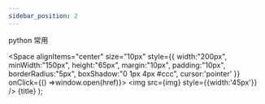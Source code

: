```yaml
---
sidebar_position: 2
---
```


python 常用

<!-- Docusaurus theme component -->

  <Space
    alignItems="center"
    size="10px"
    style={{
    width:"200px",
    minWidth:"150px",
    height:"65px",
    margin:"10px",
    padding:"10px",
    borderRadius:"5px",
    boxShadow:"0 1px 4px #ccc",
    cursor:'pointer'
    }}
    onClick={() =>window.open(href)}>
    <Space><img src={img} style={{width:'45px'}} /></Space>
    <Space flex="1">{title}</Space>
  </Space>
);

<Space>
<ItemBox 
img={require('./../assets/python.ico').default} 
title='本办法学python'
href="https://www.kancloud.cn/kancloud/learn-python-hard-way/49883" />
</Space>